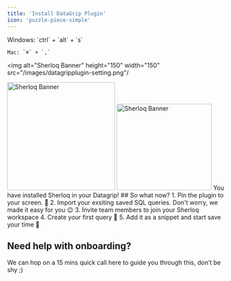 ```yaml
---
title: 'Install DataGrip Plugin'
icon: 'puzzle-piece-simple'
---
```


<Steps>
 <Step title="Open DataGrip Settings">
    Windows: `ctrl` + `alt` + `s` 

    
    Mac: `⌘` + `,`

  <img alt="Sherloq Banner"
  height="150" width="150" 
  src="/images/datagripplugin-setting.png"/
  >

  </Step>

  <Step title="Click 'Plugins' on the left side and search for 'Sherloq'">
  <img alt="Sherloq Banner"
  height="250" width="250" 
  src="/images/datagripplugin-install-plugin.png"/
  >
  </Step>
  <Step title="Click install & Restart your IDE">
  <img alt="Sherloq Banner"
  height="200" width="220" 
  src="/images/datagripplugin-restart-ide.png"/
  >
  </Step>
   <Step title="Congratulations 🚀" icon='party-horn'>
    You have installed Sherloq in your Datagrip! 
  </Step>
</Steps>
## So what now?
1. Pin the plugin to your screen. 📌
2. Import your exsiting saved SQL queries. Don't worry, we made it easy for you 😉
3. Invite team members to join your Sherloq workspace
4. Create your first query 📄
5. Add it as a snippet and start save your time 🏃

## Need help with onboarding?
We can hop on a 15 mins quick call here to guide you through this, don’t be shy ;)